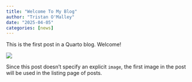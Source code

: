 ```yaml
---
title: "Welcome To My Blog"
author: "Tristan O'Malley"
date: "2025-04-05"
categories: [news]
---
```


This is the first post in a Quarto blog. Welcome!

![](thumbnail.jpg)

Since this post doesn't specify an explicit `image`, the first image in the post will be used in the listing page of posts.
